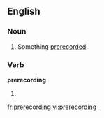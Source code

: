 ==English==

===Noun===
{{en-noun}}

# Something [[prerecord]]ed.

===Verb===
'''prerecording'''

# {{present participle of|[[prerecord]]}}

[[fr:prerecording]]
[[vi:prerecording]]